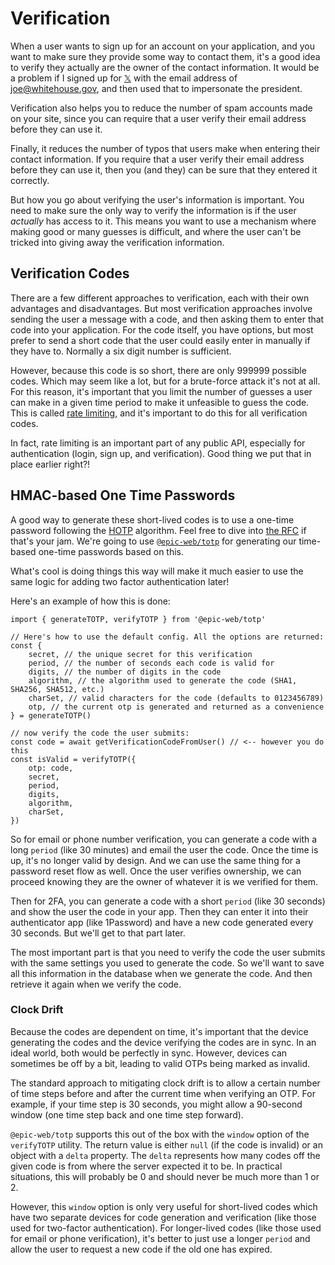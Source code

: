 # Verification

When a user wants to sign up for an account on your application, and you want to
make sure they provide some way to contact them, it's a good idea to verify they
actually are the owner of the contact information. It would be a problem if I
signed up for [𝕏](https://x.com) with the email address of joe@whitehouse.gov,
and then used that to impersonate the president.

Verification also helps you to reduce the number of spam accounts made on your
site, since you can require that a user verify their email address before they
can use it.

Finally, it reduces the number of typos that users make when entering their
contact information. If you require that a user verify their email address
before they can use it, then you (and they) can be sure that they entered it
correctly.

But how you go about verifying the user's information is important. You need to
make sure the only way to verify the information is if the user _actually_ has
access to it. This means you want to use a mechanism where making good or many
guesses is difficult, and where the user can't be tricked into giving away the
verification information.

## Verification Codes

There are a few different approaches to verification, each with their own
advantages and disadvantages. But most verification approaches involve sending
the user a message with a code, and then asking them to enter that code into
your application. For the code itself, you have options, but most prefer to send
a short code that the user could easily enter in manually if they have to.
Normally a six digit number is sufficient.

However, because this code is so short, there are only 999999 possible codes.
Which may seem like a lot, but for a brute-force attack it's not at all. For
this reason, it's important that you limit the number of guesses a user can make
in a given time period to make it unfeasible to guess the code. This is called
[rate limiting](https://www.cloudflare.com/learning/bots/what-is-rate-limiting/),
and it's important to do this for all verification codes.

<callout-info>
	In fact, rate limiting is an important part of any public API, especially for
	authentication (login, sign up, and verification). Good thing we put that in
	place earlier right?!
</callout-info>

## HMAC-based One Time Passwords

A good way to generate these short-lived codes is to use a one-time password
following the [HOTP](https://en.wikipedia.org/wiki/HMAC-based_One-time_Password_algorithm)
algorithm. Feel free to dive into
[the RFC](https://datatracker.ietf.org/doc/html/rfc4226) if that's your jam.
We're going to use [`@epic-web/totp`](https://npm.im/@epic-web/totp) for
generating our time-based one-time passwords based on this.

What's cool is doing things this way will make it much easier to use the same
logic for adding two factor authentication later!

Here's an example of how this is done:

```tsx
import { generateTOTP, verifyTOTP } from '@epic-web/totp'

// Here's how to use the default config. All the options are returned:
const {
	secret, // the unique secret for this verification
	period, // the number of seconds each code is valid for
	digits, // the number of digits in the code
	algorithm, // the algorithm used to generate the code (SHA1, SHA256, SHA512, etc.)
	charSet, // valid characters for the code (defaults to 0123456789)
	otp, // the current otp is generated and returned as a convenience
} = generateTOTP()

// now verify the code the user submits:
const code = await getVerificationCodeFromUser() // <-- however you do this
const isValid = verifyTOTP({
	otp: code,
	secret,
	period,
	digits,
	algorithm,
	charSet,
})
```

So for email or phone number verification, you can generate a code with a long
`period` (like 30 minutes) and email the user the code. Once the time is up,
it's no longer valid by design. And we can use the same thing for a password
reset flow as well. Once the user verifies ownership, we can proceed knowing
they are the owner of whatever it is we verified for them.

Then for 2FA, you can generate a code with a short `period` (like 30 seconds)
and show the user the code in your app. Then they can enter it into their
authenticator app (like 1Password) and have a new code generated every 30
seconds. But we'll get to that part later.

The most important part is that you need to verify the code the user submits
with the same settings you used to generate the code. So we'll want to save all
this information in the database when we generate the code. And then retrieve it
again when we verify the code.

### Clock Drift

Because the codes are dependent on time, it's important that the device
generating the codes and the device verifying the codes are in sync. In an ideal
world, both would be perfectly in sync. However, devices can sometimes be off by
a bit, leading to valid OTPs being marked as invalid.

The standard approach to mitigating clock drift is to allow a certain number of
time steps before and after the current time when verifying an OTP. For example,
if your time step is 30 seconds, you might allow a 90-second window (one time
step back and one time step forward).

`@epic-web/totp` supports this out of the box with the `window` option of the
`verifyTOTP` utility. The return value is either `null` (if the code is invalid)
or an object with a `delta` property. The `delta` represents how many codes off
the given code is from where the server expected it to be. In practical
situations, this will probably be 0 and should never be much more than 1 or 2.

However, this `window` option is only very useful for short-lived codes which
have two separate devices for code generation and verification (like those used
for two-factor authentication). For longer-lived codes (like those used for
email or phone verification), it's better to just use a longer `period` and
allow the user to request a new code if the old one has expired.
